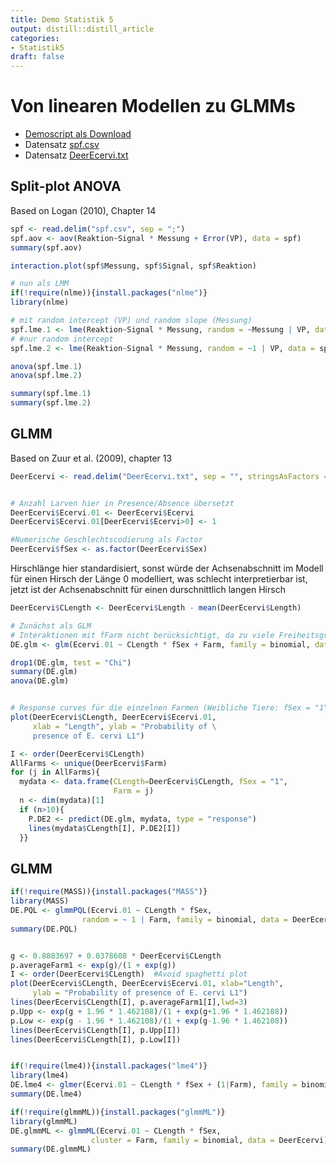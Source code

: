 ```yaml
---
title: Demo Statistik 5
output: distill::distill_article
categories:
- Statistik5
draft: false
---
```


# Von linearen Modellen zu GLMMs


- [Demoscript als Download](Statistik_5_Demo_v.06.R)
- Datensatz [spf.csv](https://media.githubusercontent.com/media/ResearchMethods-ZHAW/datasets/main/statistik/spf.csv)
- Datensatz [DeerEcervi.txt](https://media.githubusercontent.com/media/ResearchMethods-ZHAW/datasets/main/statistik/DeerEcervi.txt)



## Split-plot ANOVA
Based on Logan (2010), Chapter 14

```r
spf <- read.delim("spf.csv", sep = ";") 
spf.aov <- aov(Reaktion~Signal * Messung + Error(VP), data = spf)
summary(spf.aov)

interaction.plot(spf$Messung, spf$Signal, spf$Reaktion)

# nun als LMM
if(!require(nlme)){install.packages("nlme")}
library(nlme)

# mit random intercept (VP) und random slope (Messung)
spf.lme.1 <- lme(Reaktion~Signal * Messung, random = ~Messung | VP, data = spf)
# #nur random intercept
spf.lme.2 <- lme(Reaktion~Signal * Messung, random = ~1 | VP, data = spf)

anova(spf.lme.1)
anova(spf.lme.2)

summary(spf.lme.1)
summary(spf.lme.2)
```

## GLMM
Based on Zuur et al. (2009), chapter 13

```r
DeerEcervi <- read.delim("DeerEcervi.txt", sep = "", stringsAsFactors = T)


# Anzahl Larven hier in Presence/Absence übersetzt
DeerEcervi$Ecervi.01 <- DeerEcervi$Ecervi
DeerEcervi$Ecervi.01[DeerEcervi$Ecervi>0] <- 1

#Numerische Geschlechtscodierung als Factor
DeerEcervi$fSex <- as.factor(DeerEcervi$Sex)
```

Hirschlänge hier standardisiert, sonst würde der Achsenabschnitt im Modell für einen Hirsch der Länge 0 modelliert, was schlecht interpretierbar ist, jetzt ist der Achsenabschnitt für einen durschnittlich langen Hirsch

```r
DeerEcervi$CLength <- DeerEcervi$Length - mean(DeerEcervi$Length)

# Zunächst als GLM
# Interaktionen mit fFarm nicht berücksichtigt, da zu viele Freiheitsgrade verbraucht würden
DE.glm <- glm(Ecervi.01 ~ CLength * fSex + Farm, family = binomial, data = DeerEcervi)

drop1(DE.glm, test = "Chi")
summary(DE.glm)
anova(DE.glm)


# Response curves für die einzelnen Farmen (Weibliche Tiere: fSex = "1" )
plot(DeerEcervi$CLength, DeerEcervi$Ecervi.01,
     xlab = "Length", ylab = "Probability of \
     presence of E. cervi L1")

I <- order(DeerEcervi$CLength)
AllFarms <- unique(DeerEcervi$Farm)
for (j in AllFarms){
  mydata <- data.frame(CLength=DeerEcervi$CLength, fSex = "1",
                       Farm = j)
  n <- dim(mydata)[1]
  if (n>10){
    P.DE2 <- predict(DE.glm, mydata, type = "response")
    lines(mydata$CLength[I], P.DE2[I])
  }}

```

## GLMM

```r
if(!require(MASS)){install.packages("MASS")}
library(MASS)
DE.PQL <- glmmPQL(Ecervi.01 ~ CLength * fSex,
                random = ~ 1 | Farm, family = binomial, data = DeerEcervi)
summary(DE.PQL)


g <- 0.8883697 + 0.0378608 * DeerEcervi$CLength
p.averageFarm1 <- exp(g)/(1 + exp(g))
I <- order(DeerEcervi$CLength)  #Avoid spaghetti plot
plot(DeerEcervi$CLength, DeerEcervi$Ecervi.01, xlab="Length",
     ylab = "Probability of presence of E. cervi L1")
lines(DeerEcervi$CLength[I], p.averageFarm1[I],lwd=3)
p.Upp <- exp(g + 1.96 * 1.462108)/(1 + exp(g+1.96 * 1.462108))
p.Low <- exp(g - 1.96 * 1.462108)/(1 + exp(g-1.96 * 1.462108))
lines(DeerEcervi$CLength[I], p.Upp[I])
lines(DeerEcervi$CLength[I], p.Low[I])


if(!require(lme4)){install.packages("lme4")}
library(lme4)
DE.lme4 <- glmer(Ecervi.01 ~ CLength * fSex + (1|Farm), family = binomial, data = DeerEcervi)
summary(DE.lme4)

if(!require(glmmML)){install.packages("glmmML")}
library(glmmML)
DE.glmmML <- glmmML(Ecervi.01 ~ CLength * fSex,
                  cluster = Farm, family = binomial, data = DeerEcervi)
summary(DE.glmmML)
```
